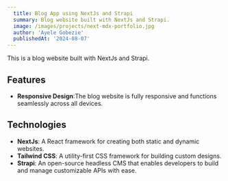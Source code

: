 ```yaml
---
  title: Blog App using NextJs and Strapi
  summary: Blog website built with NextJs and Strapi.
  image: /images/projects/next-mdx-portfolio.jpg
  author: 'Ayele Gobezie'
  publishedAt: '2024-08-07'
---
```


This is a blog website built with NextJs and Strapi. 

## Features

- **Responsive Design**:The blog website is fully responsive and functions seamlessly across all devices.
## Technologies

- **NextJs**: A React framework for creating both static and dynamic websites.
- **Tailwind CSS**: A utility-first CSS framework for building custom designs.
- **Strapi**: An open-source headless CMS that enables developers to build and manage customizable APIs with ease.